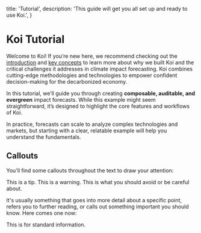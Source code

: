   title: 'Tutorial',
  description:
    'This guide will get you all set up and ready to use Koi.',
}

# Koi Tutorial

Welcome to Koi! If you’re new here, we recommend checking out the [introduction](/) and [key concepts](/docs/key-concepts) to learn more about
why we built Koi and the critical challenges it addresses in climate impact forecasting.
Koi combines cutting-edge methodologies and technologies to empower confident decision-making for the decarbonized economy.

In this tutorial, we’ll guide you through creating **composable, auditable, and evergreen** impact forecasts.
While this example might seem straightforward, it’s designed to highlight the core features and workflows of Koi.

In practice, forecasts can scale to analyze complex technologies and markets, but starting with a clear, relatable example will help you understand the fundamentals.

## Callouts

You'll find some callouts throughout the text to draw your attention:

<Tip>
This is a tip.
</Tip>

<Warning>
This is a warning.
</Warning>

<Danger>
This is what you should avoid or be careful about.
</Danger>

It's usually something that goes into more detail about a specific point, refers you to further reading, or calls out something important you should know. Here comes one now:

<Info>
This is for standard information.
</Info>

